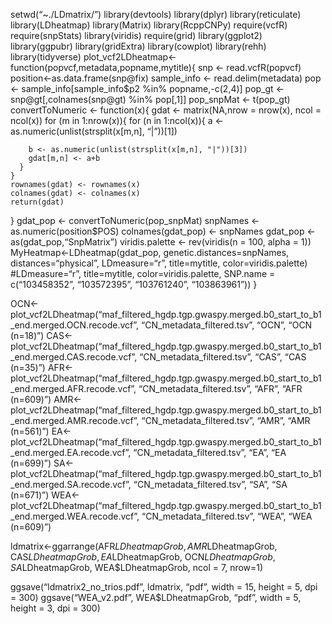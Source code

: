 setwd("~./LDmatrix/")
library(devtools)
library(dplyr)
library(reticulate)
library(LDheatmap)
library(Matrix)
library(RcppCNPy)
require(vcfR)
require(snpStats)
library(viridis)
require(grid)
library(ggplot2)
library(ggpubr)
library(gridExtra)
library(cowplot)
library(rehh)
library(tidyverse)
plot_vcf2LDheatmap<-function(popvcf,metadata,popname,mytitle){
  snp <- read.vcfR(popvcf)
  position<-as.data.frame(snp@fix)
  sample_info <- read.delim(metadata)
  pop <- sample_info[sample_info$p2 %in% popname,-c(2,4)]
  pop_gt <- snp@gt[,colnames(snp@gt) %in% pop[,1]]
  pop_snpMat <- t(pop_gt)
  convertToNumeric <- function(x){
    gdat <- matrix(NA,nrow = nrow(x), ncol = ncol(x))
    for (m in 1:nrow(x)){
      for (n in 1:ncol(x)){
        a <-as.numeric(unlist(strsplit(x[m,n], "|"))[1]) 
        
        b <- as.numeric(unlist(strsplit(x[m,n], "|"))[3])
        gdat[m,n] <- a+b
      }
    }
    rownames(gdat) <- rownames(x)
    colnames(gdat) <- colnames(x)
    return(gdat)
  }
  gdat_pop <- convertToNumeric(pop_snpMat)
  snpNames <- as.numeric(position$POS)
  colnames(gdat_pop) <- snpNames
  gdat_pop <-as(gdat_pop,"SnpMatrix")
  viridis.palette <- rev(viridis(n = 100, alpha = 1))
  MyHeatmap<-LDheatmap(gdat_pop, genetic.distances=snpNames, distances="physical",
                    LDmeasure="r", title=mytitle, color=viridis.palette)
                   #LDmeasure="r", title=mytitle, color=viridis.palette, SNP.name = c("103458352", "103572395", "103761240", "103863961"))
}

OCN<-plot_vcf2LDheatmap("maf_filtered_hgdp.tgp.gwaspy.merged.b0_start_to_b1_end.merged.OCN.recode.vcf", "CN_metadata_filtered.tsv", "OCN", "OCN (n=18)")
CAS<-plot_vcf2LDheatmap("maf_filtered_hgdp.tgp.gwaspy.merged.b0_start_to_b1_end.merged.CAS.recode.vcf", "CN_metadata_filtered.tsv", "CAS", "CAS (n=35)")
AFR<-plot_vcf2LDheatmap("maf_filtered_hgdp.tgp.gwaspy.merged.b0_start_to_b1_end.merged.AFR.recode.vcf", "CN_metadata_filtered.tsv", "AFR", "AFR (n=609)")
AMR<-plot_vcf2LDheatmap("maf_filtered_hgdp.tgp.gwaspy.merged.b0_start_to_b1_end.merged.AMR.recode.vcf", "CN_metadata_filtered.tsv", "AMR", "AMR (n=561)")
EA<-plot_vcf2LDheatmap("maf_filtered_hgdp.tgp.gwaspy.merged.b0_start_to_b1_end.merged.EA.recode.vcf", "CN_metadata_filtered.tsv", "EA", "EA (n=699)")
SA<-plot_vcf2LDheatmap("maf_filtered_hgdp.tgp.gwaspy.merged.b0_start_to_b1_end.merged.SA.recode.vcf", "CN_metadata_filtered.tsv", "SA", "SA (n=671)")
WEA<-plot_vcf2LDheatmap("maf_filtered_hgdp.tgp.gwaspy.merged.b0_start_to_b1_end.merged.WEA.recode.vcf", "CN_metadata_filtered.tsv", "WEA", "WEA (n=609)")

ldmatrix<-ggarrange(AFR$LDheatmapGrob,
                    AMR$LDheatmapGrob, 
                    CAS$LDheatmapGrob,
                    EA$LDheatmapGrob, 
                    OCN$LDheatmapGrob, 
                    SA$LDheatmapGrob,
                    WEA$LDheatmapGrob, 
                    ncol = 7, nrow=1)

ggsave("ldmatrix2_no_trios.pdf", ldmatrix, "pdf", width = 15, height = 5, dpi = 300)
ggsave("WEA_v2.pdf", WEA$LDheatmapGrob, "pdf", width = 5, height = 3, dpi = 300)
